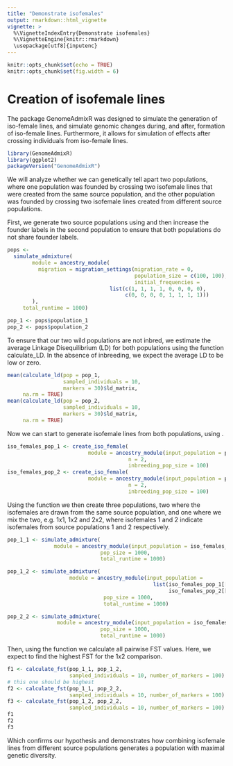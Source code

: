 ```yaml
---
title: "Demonstrate isofemales"
output: rmarkdown::html_vignette
vignette: >
  %\VignetteIndexEntry{Demonstrate isofemales}
  %\VignetteEngine{knitr::rmarkdown}
  \usepackage[utf8]{inputenc}
---
```

  
```r
knitr::opts_chunk$set(echo = TRUE)
knitr::opts_chunk$set(fig.width = 6)
```

# Creation of isofemale lines
The package GenomeAdmixR was designed to simulate the generation of iso-female 
lines, and simulate genomic changes during, and after, formation of iso-female 
lines. Furthermore, it allows for simulation of effects after crossing 
individuals from iso-female lines.

```r
library(GenomeAdmixR)
library(ggplot2)
packageVersion("GenomeAdmixR")
```
We will analyze whether we can genetically tell apart two populations, where one 
population was founded by crossing two isofemale lines that were created from 
the same source population, and the other population was founded by crossing 
two isofemale lines created from different source populations. 

First, we generate two source populations using \code{simulate_admixture} and 
then increase the founder labels in the second population to ensure that both 
populations do not share founder labels.

```r
pops <-
  simulate_admixture(
        module = ancestry_module(
          migration = migration_settings(migration_rate = 0,
                                         population_size = c(100, 100),
                                         initial_frequencies =
                                 list(c(1, 1, 1, 1, 0, 0, 0, 0),
                                      c(0, 0, 0, 0, 1, 1, 1, 1)))
        ),
     total_runtime = 1000)

pop_1 <- pops$population_1
pop_2 <- pops$population_2
```

To ensure that our two wild populations are not inbred, we estimate the average 
Linkage Disequilibrium (LD) for both populations using the function 
calculate_LD. In the absence of inbreeding, we expect the average LD to be low 
or zero.

```r
mean(calculate_ld(pop = pop_1,
                  sampled_individuals = 10,
                  markers = 30)$ld_matrix,
     na.rm = TRUE)
mean(calculate_ld(pop = pop_2,
                  sampled_individuals = 10,
                  markers = 30)$ld_matrix,
     na.rm = TRUE)
```
Now we can start to generate isofemale lines from both populations, using \code{create_iso_female}.
```r
iso_females_pop_1 <- create_iso_female(
                          module = ancestry_module(input_population = pop_1),
                                       n = 2,
                                       inbreeding_pop_size = 100)
iso_females_pop_2 <- create_iso_female(
                          module = ancestry_module(input_population = pop_2),
                                       n = 2,
                                       inbreeding_pop_size = 100)
```
Using the function \code{create_population_from_individuals} we then create
three populations, two where the isofemales are drawn from the same source 
population, and one where we mix the two, e.g. 1x1, 1x2 and 2x2, where 
isofemales 1 and 2 indicate isofemales from source populations 1 and 2 
respectively. 
```r
pop_1_1 <- simulate_admixture(
               module = ancestry_module(input_population = iso_females_pop_1),
                              pop_size = 1000,
                              total_runtime = 1000)

pop_1_2 <- simulate_admixture(
                    module = ancestry_module(input_population =
                                               list(iso_females_pop_1[[1]],
                                                    iso_females_pop_2[[1]])),
                               pop_size = 1000,
                               total_runtime = 1000)

pop_2_2 <- simulate_admixture(
                module = ancestry_module(input_population = iso_females_pop_2),
                              pop_size = 1000,
                              total_runtime = 1000)
```
Then, using the function \code{calculate_fst} we calculate all pairwise FST 
values. Here, we expect to find the highest FST for the 1x2 comparison. 
```r
f1 <- calculate_fst(pop_1_1, pop_1_2,
                    sampled_individuals = 10, number_of_markers = 100)
# this one should be highest
f2 <- calculate_fst(pop_1_1, pop_2_2,
                    sampled_individuals = 10, number_of_markers = 100)
f3 <- calculate_fst(pop_1_2, pop_2_2,
                    sampled_individuals = 10, number_of_markers = 100)
f1
f2
f3
```
Which confirms our hypothesis and demonstrates how combining isofemale lines 
from different source populations generates a population with maximal genetic 
diversity. 
